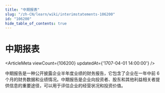 ```yaml
---
title: "中期报表"
slug: "/zh-CN/learn/wiki/interimstatements-106200"
id: "106200"
hide_table_of_contents: true
---
```



# 中期报表

<ArticleMeta viewCount={106200} updatedAt={'1707-04-01 14:00:00'} />

中期报告是一种公开披露企业半年度业绩的财务报告，它包含了企业在一年中前 6 个月的财务数据和业绩情况。中期报告是企业向投资者、股东和其他利益相关者提供信息的重要途径，可以用于评估企业的经营状况和投资价值。

